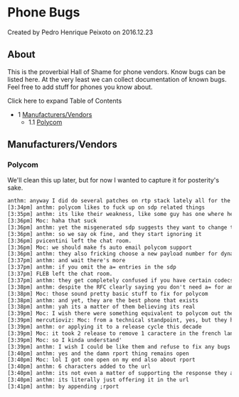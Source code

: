
# Phone Bugs 

 Created by  Pedro Henrique Peixoto on 2016.12.23

## About

This is the proverbial Hall of Shame for phone vendors. Know bugs can be listed here. At the very least we can collect documentation of known bugs. Feel free to add stuff for phones you know about.

Click here to expand Table of Contents

* 1 [Manufacturers/Vendors](#manufacturersvendors)  
   * 1.1 [Polycom](#polycom)

## Manufacturers/Vendors

### Polycom

We'll clean this up later, but for now I wanted to capture it for posterity's sake.

```xml
anthm: anyway I did do several patches on rtp stack lately all for the better but that duration bug is the one thing that really stands out if you like vintage release
[3:34pm] anthm: polycom likes to fuck up on sdp related things
[3:35pm] anthm: its like their weakness, like some guy has one where he puts the call on hold and resumes and the same sdp code from outgoing invite executes and it offers all the codecs again which FS properly will deal with, but alas they are full of shit and really expect the codec to stay the same
[3:36pm] Moc: haha that suck
[3:36pm] anthm: yet the misgenerated sdp suggests they want to change the codec to a new one
[3:36pm] anthm: so we say ok fine, and they start ignoring it
[3:36pm] pvicentini left the chat room.
[3:36pm] Moc: we should make fs auto email polycom support 
[3:36pm] anthm: they also fricking choose a new payload number for dynamic codecs other than the one offered (or they have it hard coded)
[3:37pm] anthm: and wait there's more
[3:37pm] anthm: if you omit the a= entries in the sdp
[3:37pm] FLEB left the chat room.
[3:37pm] anthm: they get completely confused if you have certain codecs chosen
[3:38pm] anthm: despite the RFC clearly saying you don't need a= for anything that is in the standard space
[3:38pm] Moc: those sound pretty basic stuff to fix for polycom
[3:38pm] anthm: and yet, they are the best phone that exists
[3:38pm] anthm: yah its a matter of them believing its real
[3:39pm] Moc: I wish there were something equivalent to polycom out there
[3:39pm] mercutioviz: Moc: from a technical standpoint, yes, but they have a bureaucracy that would make US Congress jealous
[3:39pm] anthm: or applying it to a release cycle this decade
[3:39pm] Moc: it took 2 release to remove 1 caractere in the french language pack xml 
[3:39pm] Moc: so I kinda understand'
[3:39pm] anthm: I wish I could be like them and refuse to fix any bugs unless someone agreed to pay me piles of money
[3:40pm] anthm: yes and the damn rport thing remains open
[3:40pm] Moc: lol I got one open on my end also about rport
[3:40pm] anthm: 6 characters added to the url
[3:40pm] anthm: its not even a matter of supporting the response they already do
[3:40pm] anthm: its literally just offering it in the url
[3:41pm] anthm: by appending ;rport
```


